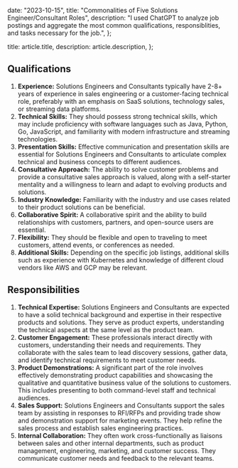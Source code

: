 
  date: "2023-10-15",
  title: "Commonalities of Five Solutions Engineer/Consultant Roles",
  description:
    "I used ChatGPT to analyze job postings and aggregate the most common qualifications, responsiblities, and tasks necessary for the job.",
};

  title: article.title,
  description: article.description,
};


## Qualifications

1. **Experience:** Solutions Engineers and Consultants typically have 2-8+ years of experience in sales engineering or a customer-facing technical role, preferably with an emphasis on SaaS solutions, technology sales, or streaming data platforms.
2. **Technical Skills:** They should possess strong technical skills, which may include proficiency with software languages such as Java, Python, Go, JavaScript, and familiarity with modern infrastructure and streaming technologies.
3. **Presentation Skills:** Effective communication and presentation skills are essential for Solutions Engineers and Consultants to articulate complex technical and business concepts to different audiences.
4. **Consultative Approach:** The ability to solve customer problems and provide a consultative sales approach is valued, along with a self-starter mentality and a willingness to learn and adapt to evolving products and solutions.
5. **Industry Knowledge:** Familiarity with the industry and use cases related to their product solutions can be beneficial.
6. **Collaborative Spirit:** A collaborative spirit and the ability to build relationships with customers, partners, and open-source users are essential.
7. **Flexibility:** They should be flexible and open to traveling to meet customers, attend events, or conferences as needed.
8. **Additional Skills:** Depending on the specific job listings, additional skills such as experience with Kubernetes and knowledge of different cloud vendors like AWS and GCP may be relevant.

## Responsibilities

1. **Technical Expertise:** Solutions Engineers and Consultants are expected to have a solid technical background and expertise in their respective products and solutions. They serve as product experts, understanding the technical aspects at the same level as the product team.
2. **Customer Engagement:** These professionals interact directly with customers, understanding their needs and requirements. They collaborate with the sales team to lead discovery sessions, gather data, and identify technical requirements to meet customer needs.
3. **Product Demonstrations:** A significant part of the role involves effectively demonstrating product capabilities and showcasing the qualitative and quantitative business value of the solutions to customers. This includes presenting to both command-level staff and technical audiences.
4. **Sales Support:** Solutions Engineers and Consultants support the sales team by assisting in responses to RFI/RFPs and providing trade show and demonstration support for marketing events. They help refine the sales process and establish sales engineering practices.
5. **Internal Collaboration:** They often work cross-functionally as liaisons between sales and other internal departments, such as product management, engineering, marketing, and customer success. They communicate customer needs and feedback to the relevant teams.
